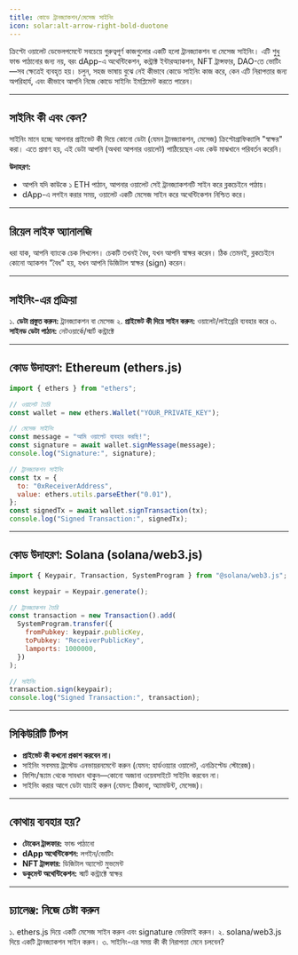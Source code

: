 ```yaml
---
title: কোডে ট্রানজ্যাকশন/মেসেজ সাইনিং
icon: solar:alt-arrow-right-bold-duotone
---
```


ক্রিপ্টো ওয়ালেট ডেভেলপমেন্টে সবচেয়ে গুরুত্বপূর্ণ কাজগুলোর একটি হলো ট্রানজ্যাকশন বা মেসেজ সাইনিং। এটি শুধু ফান্ড পাঠানোর জন্য নয়, বরং dApp-এ অথেন্টিকেশন, কন্ট্রাক্ট ইন্টারঅ্যাকশন, NFT ট্রান্সফার, DAO-তে ভোটিং—সব ক্ষেত্রেই ব্যবহৃত হয়। চলুন, সহজ ভাষায় বুঝে নেই কীভাবে কোডে সাইনিং কাজ করে, কেন এটি নিরাপত্তার জন্য অপরিহার্য, এবং কীভাবে আপনি নিজে কোডে সাইনিং ইমপ্লিমেন্ট করতে পারেন।

---

## সাইনিং কী এবং কেন?

সাইনিং মানে হচ্ছে আপনার প্রাইভেট কী দিয়ে কোনো ডেটা (যেমন ট্রানজ্যাকশন, মেসেজ) ক্রিপ্টোগ্রাফিক্যালি "স্বাক্ষর" করা। এতে প্রমাণ হয়, এই ডেটা আপনি (অথবা আপনার ওয়ালেট) পাঠিয়েছেন এবং কেউ মাঝখানে পরিবর্তন করেনি।

**উদাহরণ:**
- আপনি যদি কাউকে ১ ETH পাঠান, আপনার ওয়ালেট সেই ট্রানজ্যাকশনটি সাইন করে ব্লকচেইনে পাঠায়।
- dApp-এ লগইন করার সময়, ওয়ালেট একটি মেসেজ সাইন করে অথেন্টিকেশন নিশ্চিত করে।

---

## রিয়েল লাইফ অ্যানালজি

ধরা যাক, আপনি ব্যাংকে চেক লিখলেন। চেকটি তখনই বৈধ, যখন আপনি স্বাক্ষর করেন। ঠিক তেমনই, ব্লকচেইনে কোনো অ্যাকশন "বৈধ" হয়, যখন আপনি ডিজিটাল স্বাক্ষর (sign) করেন।

---

## সাইনিং-এর প্রক্রিয়া

১. **ডেটা প্রস্তুত করুন:** ট্রানজ্যাকশন বা মেসেজ
২. **প্রাইভেট কী দিয়ে সাইন করুন:** ওয়ালেট/লাইব্রেরি ব্যবহার করে
৩. **সাইনড ডেটা পাঠান:** নেটওয়ার্কে/স্মার্ট কন্ট্রাক্টে

---

## কোড উদাহরণ: Ethereum (ethers.js)

```js
import { ethers } from "ethers";

// ওয়ালেট তৈরি
const wallet = new ethers.Wallet("YOUR_PRIVATE_KEY");

// মেসেজ সাইনিং
const message = "আমি ওয়ালেট ব্যবহার করছি!";
const signature = await wallet.signMessage(message);
console.log("Signature:", signature);

// ট্রানজ্যাকশন সাইনিং
const tx = {
  to: "0xReceiverAddress",
  value: ethers.utils.parseEther("0.01"),
};
const signedTx = await wallet.signTransaction(tx);
console.log("Signed Transaction:", signedTx);
```

---

## কোড উদাহরণ: Solana (solana/web3.js)

```js
import { Keypair, Transaction, SystemProgram } from "@solana/web3.js";

const keypair = Keypair.generate();

// ট্রানজ্যাকশন তৈরি
const transaction = new Transaction().add(
  SystemProgram.transfer({
    fromPubkey: keypair.publicKey,
    toPubkey: "ReceiverPublicKey",
    lamports: 1000000,
  })
);

// সাইনিং
transaction.sign(keypair);
console.log("Signed Transaction:", transaction);
```

---

## সিকিউরিটি টিপস

- **প্রাইভেট কী কখনো প্রকাশ করবেন না।**
- সাইনিং সবসময় ট্রাস্টেড এনভায়রনমেন্টে করুন (যেমন: হার্ডওয়্যার ওয়ালেট, এনক্রিপ্টেড স্টোরেজ)।
- ফিশিং/স্ক্যাম থেকে সাবধান থাকুন—কোনো অজানা ওয়েবসাইটে সাইনিং করবেন না।
- সাইনিং করার আগে ডেটা যাচাই করুন (যেমন: ঠিকানা, অ্যামাউন্ট, মেসেজ)।

---

## কোথায় ব্যবহার হয়?

- **টোকেন ট্রান্সফার:** ফান্ড পাঠানো
- **dApp অথেন্টিকেশন:** লগইন/ভোটিং
- **NFT ট্রান্সফার:** ডিজিটাল অ্যাসেট মুভমেন্ট
- **ডকুমেন্ট অথেন্টিকেশন:** স্মার্ট কন্ট্রাক্টে স্বাক্ষর

---

## চ্যালেঞ্জ: নিজে চেষ্টা করুন

১. ethers.js দিয়ে একটি মেসেজ সাইন করুন এবং signature ভেরিফাই করুন।
২. solana/web3.js দিয়ে একটি ট্রানজ্যাকশন সাইন করুন।
৩. সাইনিং-এর সময় কী কী নিরাপত্তা মেনে চলবেন?
